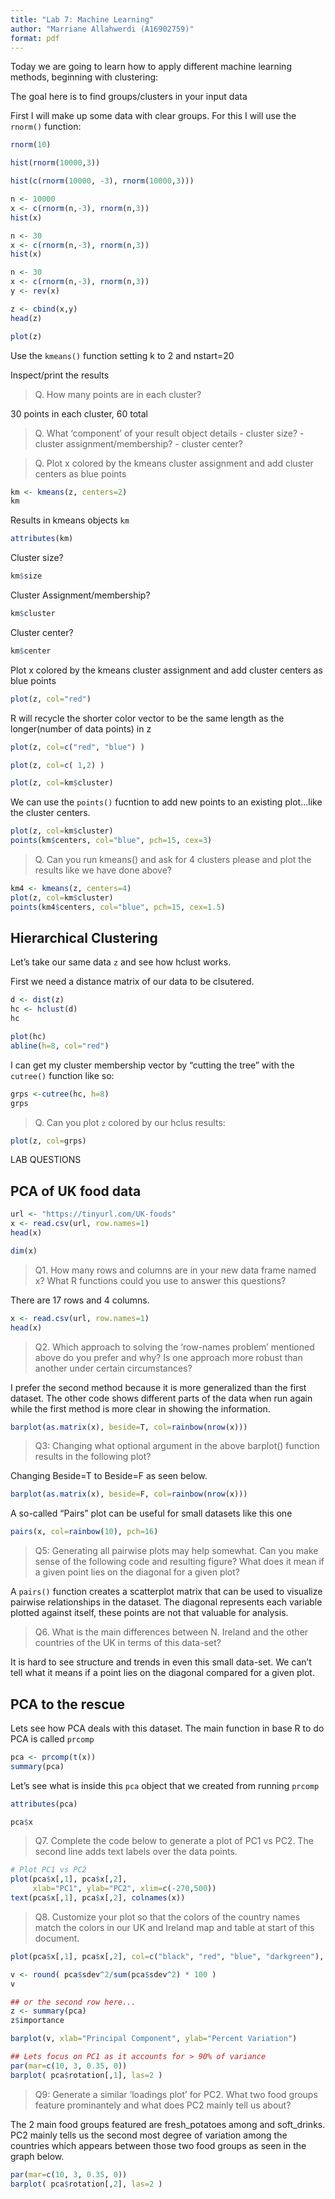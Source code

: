 ```yaml
---
title: "Lab 7: Machine Learning"
author: "Marriane Allahwerdi (A16902759)"
format: pdf
---
```


Today we are going to learn how to apply different machine learning methods, beginning with clustering: 

The goal here is to find groups/clusters in your input data

First I will make up some data with clear groups. For this I will use the `rnorm()` function: 
```r
rnorm(10)
```

```r
hist(rnorm(10000,3))
```


```r
hist(c(rnorm(10000, -3), rnorm(10000,3)))
```
```r
n <- 10000
x <- c(rnorm(n,-3), rnorm(n,3))
hist(x)
```

```r
n <- 30
x <- c(rnorm(n,-3), rnorm(n,3))
hist(x)
```

```r
n <- 30
x <- c(rnorm(n,-3), rnorm(n,3))
y <- rev(x)

z <- cbind(x,y)
head(z)
```

```r
plot(z)
```

Use the `kmeans()` function setting k to 2 and nstart=20

Inspect/print the results

> Q. How many points are in each cluster?

30 points in each cluster, 60 total

> Q. What ‘component’ of your result object details
 - cluster size?
 - cluster assignment/membership?
 - cluster center?
 
> Q. Plot x colored by the kmeans cluster assignment and
 add cluster centers as blue points
 
```r
km <- kmeans(z, centers=2)
km
```

Results in kmeans objects `km`
```r
attributes(km)
```
 Cluster size?  
```r
km$size
```
 
Cluster Assignment/membership?
```r
km$cluster
```
 
Cluster center?
```r
km$center
```

Plot x colored by the kmeans cluster assignment and
 add cluster centers as blue points
```r
plot(z, col="red")
```
R will recycle the shorter color vector to be the same length as the longer(number of data points) in z 
```r
plot(z, col=c("red", "blue") )
```
 
```r
plot(z, col=c( 1,2) )
```

```r
plot(z, col=km$cluster)
```

We can use the `points()` fucntion to add new points to an existing plot...like the cluster centers. 
```r
plot(z, col=km$cluster)
points(km$centers, col="blue", pch=15, cex=3)
```

> Q. Can you run kmeans() and ask for 4 clusters please and plot the results like we have done above?

```r
km4 <- kmeans(z, centers=4)
plot(z, col=km$cluster)
points(km4$centers, col="blue", pch=15, cex=1.5)
```

## Hierarchical Clustering

Let's take our same data `z` and see how hclust works. 

First we need a distance matrix of our data to be clsutered. 
```r
d <- dist(z)
hc <- hclust(d)
hc
```

```r
plot(hc)
abline(h=8, col="red")
```

I can get my cluster membership vector by "cutting the tree" with the `cutree()` function like so: 
```r
grps <-cutree(hc, h=8)
grps
```

> Q. Can you plot `z` colored by our hclus results: 

```r
plot(z, col=grps)
```

LAB QUESTIONS 

## PCA of UK food data

```r
url <- "https://tinyurl.com/UK-foods"
x <- read.csv(url, row.names=1)
head(x)
```

```r
dim(x)
```

> Q1. How many rows and columns are in your new data frame named x? What R functions could you use to answer this questions?

There are 17 rows and 4 columns. 

```r
x <- read.csv(url, row.names=1)
head(x)
```

> Q2. Which approach to solving the ‘row-names problem’ mentioned above do you prefer and why? Is one approach more robust than another under certain circumstances?

I prefer the second method because it is more generalized than the first dataset. The other code shows different parts of the data when run again while the first method is more clear in showing the information.  


```r
barplot(as.matrix(x), beside=T, col=rainbow(nrow(x)))
```

> Q3: Changing what optional argument in the above barplot() function results in the following plot?

Changing Beside=T to Beside=F as seen below. 

```r
barplot(as.matrix(x), beside=F, col=rainbow(nrow(x)))
```

A so-called "Pairs" plot can be useful for small datasets like this one

```r
pairs(x, col=rainbow(10), pch=16)
```

> Q5: Generating all pairwise plots may help somewhat. Can you make sense of the following code and resulting figure? What does it mean if a given point lies on the diagonal for a given plot?

A `pairs()` function creates a scatterplot matrix that can be used to visualize pairwise relationships in the dataset. The diagonal represents each variable plotted against itself, these points are not that valuable for analysis. 

> Q6. What is the main differences between N. Ireland and the other countries of the UK in terms of this data-set?

It is hard to see structure and trends in even this small data-set. We can't tell what it means if a point lies on the diagonal compared for a given plot. 

## PCA to the rescue 

Lets see how PCA deals with this dataset. The main function in base R to do PCA is called `prcomp`

```r
pca <- prcomp(t(x))
summary(pca)
```

Let's see what is inside this `pca` object that we created from running `prcomp` 

```r
attributes(pca)
```
```r
pca$x
```

> Q7. Complete the code below to generate a plot of PC1 vs PC2. The second line adds text labels over the data points.

```r
# Plot PC1 vs PC2
plot(pca$x[,1], pca$x[,2], 
     xlab="PC1", ylab="PC2", xlim=c(-270,500))
text(pca$x[,1], pca$x[,2], colnames(x))
```

> Q8. Customize your plot so that the colors of the country names match the colors in our UK and Ireland map and table at start of this document.

```r
plot(pca$x[,1], pca$x[,2], col=c("black", "red", "blue", "darkgreen"), pch=16, xlab="PC1 (67.4%)", ylab="PC2 (29%")
```

```r
v <- round( pca$sdev^2/sum(pca$sdev^2) * 100 )
v
```
```r
## or the second row here...
z <- summary(pca)
z$importance
```
```r
barplot(v, xlab="Principal Component", ylab="Percent Variation")
```

```r
## Lets focus on PC1 as it accounts for > 90% of variance 
par(mar=c(10, 3, 0.35, 0))
barplot( pca$rotation[,1], las=2 )
```


> Q9: Generate a similar ‘loadings plot’ for PC2. What two food groups feature prominantely and what does PC2 mainly tell us about?

The 2 main food groups featured are fresh_potatoes among and soft_drinks. PC2 mainly tells us the second most degree of variation among the countries which appears between those two food groups as seen in the graph below. 

```r
par(mar=c(10, 3, 0.35, 0))
barplot( pca$rotation[,2], las=2 )
```

















